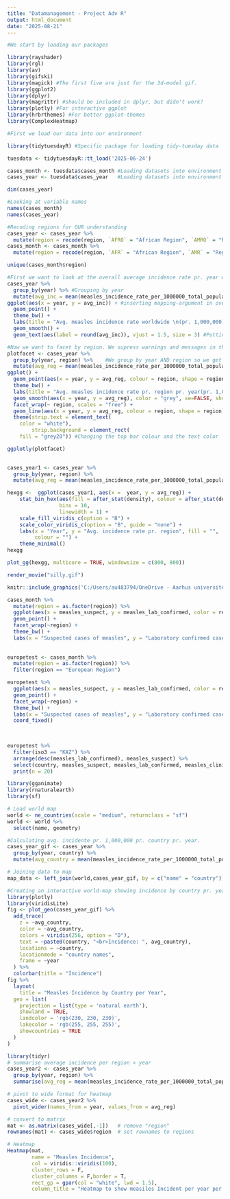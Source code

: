 ```yaml
---
title: "Datamanagement - Project Adv R"
output: html_document
date: "2025-08-21"
---
```


```r
#We start by loading our packages

library(rayshader) 
library(rgl)
library(av)
library(gifski)
library(magick) #The first five are just for the 3d-model gif. 
library(ggplot2) 
library(dplyr)
library(magrittr) #should be included in dplyr, but didn't work?
library(plotly) #For interactive ggplot
library(hrbrthemes) #For better ggplot-themes
library(ComplexHeatmap)
```





```r
#First we load our data into our environment

library(tidytuesdayR) #Specific package for loading tidy-tuesday data

tuesdata <- tidytuesdayR::tt_load('2025-06-24') 

cases_month <- tuesdata$cases_month #Loading datasets into environment
cases_year <- tuesdata$cases_year   #Loading datasets into environment

dim(cases_year)
```



```r
#Looking at variable names
names(cases_month)
names(cases_year)
```


```r
#Recoding regions for OUR understanding
cases_year <- cases_year %>% 
  mutate(region = recode(region, `AFRO` = "African Region", `AMRO` = "Region of Americas", `EMRO` = "Eastern Mediterraenean Region", `EURO` = "European Region", `SEARO` = "Sout-East Asian Region", `WPRO` = "Western Pacific Region"))
cases_month <- cases_month %>% 
  mutate(region = recode(region, `AFR` = "African Region", `AMR` = "Region of Americas", `EMR` = "Eastern Mediterraenean Region", `EUR` = "European Region", `SEAR` = "Sout-East Asian Region", `WPR` = "Western Pacific Region"))
```


```r
unique(cases_month$region)
```


```r
#First we want to look at the overall average incidence rate pr. year worldwide
cases_year %>%
  group_by(year) %>% #Grouping by year
  mutate(avg_inc = mean(measles_incidence_rate_per_1000000_total_population)) %>% #Creating new variable with mutate
ggplot(aes(x = year, y = avg_inc)) + #inserting mapping-argument in overall ggplot for less typing
  geom_point() +
  theme_bw() +
  labs(title = "Avg. measles incidence rate worldwide \n(pr. 1,000,000)", x = "Year", y = "Avg. Incidence Rate") + #Notice the \n for changing                                                                                                                      #line
  geom_smooth() +
  geom_text(aes(label = round(avg_inc)), vjust = 1.5, size = 3) #Putting avg_incidence text for each point and adjusting size and position
```


```r

#Now we want to facet by region. We supress warnings and messages in the output in the first row. 
plotfacet <- cases_year %>%
  group_by(year, region) %>%    #We group by year AND region so we get an annual avg. pr. region
  mutate(avg_reg = mean(measles_incidence_rate_per_1000000_total_population)) %>% 
ggplot() + 
  geom_point(aes(x = year, y = avg_reg, colour = region, shape = region)) +
  theme_bw() +
  labs(title = "Avg. measles incidence rate pr. region pr. year(pr. 1,000,000)", x = "Year", y = "Avg. Incidence Rate", color = "Region", shape = "Region") +
  geom_smooth(aes(x = year, y = avg_reg), color = "grey", se=FALSE, show.legend = FALSE) + 
  facet_wrap(~ region, scales = "free") +
  geom_line(aes(x = year, y = avg_reg, colour = region, shape = region)) + 
  theme(strip.text = element_text(
    color = "white"),
        strip.background = element_rect(
    fill = "grey20")) #Changing the top bar colour and the text color 

ggplotly(plotfacet)
  
```






```r
cases_year1 <- cases_year %>% 
  group_by(year, region) %>% 
  mutate(avg_reg = mean(measles_incidence_rate_per_1000000_total_population)) 

hexgg <-  ggplot(cases_year1, aes(x =  year, y = avg_reg)) +
    stat_bin_hex(aes(fill = after_stat(density), colour = after_stat(density)), 
                 bins = 10,
                 linewidth = 1) +
    scale_fill_viridis_c(option = "B") +
    scale_color_viridis_c(option = "B", guide = "none") +
    labs(x = "Year", y = "Avg. incidence rate pr. region", fill = "",
         colour = "") +
    theme_minimal()
hexgg
```

```r
plot_gg(hexgg, multicore = TRUE, windowsize = c(800, 800))

render_movie("silly.gif")

```

```r
knitr::include_graphics('C:/Users/au483794/OneDrive - Aarhus universitet/Documents/Fridayproject/Peter/silly.gif')
```


```r
cases_month %>%
  mutate(region = as.factor(region)) %>% 
  ggplot(aes(x = measles_suspect, y = measles_lab_confirmed, color = region)) +
  geom_point() + 
  facet_wrap(~region) + 
  theme_bw() + 
  labs(x = "Suspected cases of measles", y = "Laboratory confirmed cases of measles", color = "Region")
  
  
europetest <- cases_month %>%
  mutate(region = as.factor(region)) %>% 
  filter(region == "European Region")

europetest %>% 
  ggplot(aes(x = measles_suspect, y = measles_lab_confirmed, color = region)) +
  geom_point() + 
  facet_wrap(~region) + 
  theme_bw() + 
  labs(x = "Suspected cases of measles", y = "Laboratory confirmed cases of measles", color = "Region") + 
  coord_fixed()
  
  
```

```r
europetest %>% 
  filter(iso3 == "KAZ") %>% 
  arrange(desc(measles_lab_confirmed), measles_suspect) %>% 
  select(country, measles_suspect, measles_lab_confirmed, measles_clinical, year) %>% 
  print(n = 20)
```





```r
library(gganimate)
library(rnaturalearth)
library(sf)
```

```r
# Load world map
world <- ne_countries(scale = "medium", returnclass = "sf") 
world <- world %>% 
  select(name, geometry)
```


```r
#Calculating avg. incidente pr. 1,000,000 pr. country pr. year. 
cases_year_gif <- cases_year %>% 
  group_by(year, country) %>% 
  mutate(avg_country = mean(measles_incidence_rate_per_1000000_total_population))
```


```r
# Joining data to map
map_data <- left_join(world,cases_year_gif, by = c("name" = "country"))
```

```r
#Creating an interactive world-map showing incidence by country pr. year by color-coding. 
library(plotly)
library(viridisLite)
fig <- plot_geo(cases_year_gif) %>%
  add_trace(
    z = ~avg_country,
    color = ~avg_country,
    colors = viridis(256, option = "D"),
    text = ~paste0(country, "<br>Incidence: ", avg_country),
    locations = ~country,
    locationmode = "country names",
    frame = ~year
  ) %>%
  colorbar(title = "Incidence")
fig %>% 
  layout(
    title = "Measles Incidence by Country per Year",
  geo = list(
    projection = list(type = 'natural earth'),
    showland = TRUE,
    landcolor = 'rgb(230, 230, 230)',
    lakecolor = 'rgb(255, 255, 255)',
    showcountries = TRUE
  )
) 
```


```r
library(tidyr)
# summarise average incidence per region × year
cases_year2 <- cases_year %>% 
  group_by(year, region) %>% 
  summarise(avg_reg = mean(measles_incidence_rate_per_1000000_total_population, na.rm = TRUE))

# pivot to wide format for heatmap
cases_wide <- cases_year2 %>%
  pivot_wider(names_from = year, values_from = avg_reg)

# convert to matrix
mat <- as.matrix(cases_wide[,-1])   # remove "region"
rownames(mat) <- cases_wide$region  # set rownames to regions

# Heatmap
Heatmap(mat,
        name = "Measles Incidence",
        col = viridis::viridis(100),
        cluster_rows = F,
        cluster_columns = F,border = T,
        rect_gp = gpar(col = "white", lwd = 1.5),
        column_title = "Heatmap to show measiles Incident per year per region ")



```



